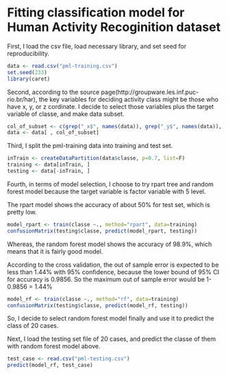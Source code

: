 Fitting classification model for Human Activity Recoginition dataset
==================================================================

First, I load the csv file, load necessary library, and set seed for reproducibility.
```r
data <- read.csv("pml-training.csv")
set.seed(233)
library(caret)
```

Second, according to the source page(http://groupware.les.inf.puc-rio.br/har), the key variables for deciding activity class might be those who have x, y, or z cordinate. I decide to select those variables plus the target variable of classe, and make data subset.

```r
col_of_subset <- c(grep("_x$", names(data)), grep("_y$", names(data)), grep("_z$", names(data)), which(names(data) == "classe"))
data <- data[ , col_of_subset]
```

Third, I split the pml-training data into training and test set.

```r
inTrain <- createDataPartition(data$classe, p=0.7, list=F)
training <- data[inTrain, ]
testing <- data[-inTrain, ]
```

Fourth, in terms of model selection, I choose to try rpart tree and random forest model because the target variable is factor variable with 5 level.

The rpart model shows the accuracy of about 50% for test set, which is pretty low.

```r
model_rpart <- train(classe ~., method="rpart", data=training)
confusionMatrix(testing$classe, predict(model_rpart, testing))
```


Whereas, the random forest model shows the accuracy of 98.9%, which means that it is fairly good model.

According to the cross validation, the out of sample error is expected to be less than 1.44% with 95% confidence, because the lower bound of 95% CI for accuracy is 0.9856. So the maximum out of sample error would be 1-0.9856 = 1.44%

```r
model_rf <- train(classe ~., method="rf", data=training)
confusionMatrix(testing$classe, predict(model_rf, testing))
```

So, I decide to select random forest model finally and use it to predict the class of 20 cases.

Next, I load the testing set file of 20 cases, and predict the classe of them with random forest model above.

```r
test_case <- read.csv("pml-testing.csv")
predict(model_rf, test_case)
```

